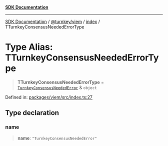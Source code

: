 [**SDK Documentation**](../../../../README.mdx)

***

[SDK Documentation](../../../../packages.mdx) / [@turnkey/viem](../../README.mdx) / [index](../README.mdx) / TTurnkeyConsensusNeededErrorType

# Type Alias: TTurnkeyConsensusNeededErrorType

> **TTurnkeyConsensusNeededErrorType** = [`TurnkeyConsensusNeededError`](../classes/TurnkeyConsensusNeededError.mdx) & `object`

Defined in: [packages/viem/src/index.ts:27](https://github.com/tkhq/sdk/blob/3a88af7d1d927c6022706911d6af0f92f1440e00/packages/viem/src/index.ts#L27)

## Type declaration

### name

> **name**: `"TurnkeyConsensusNeededError"`
